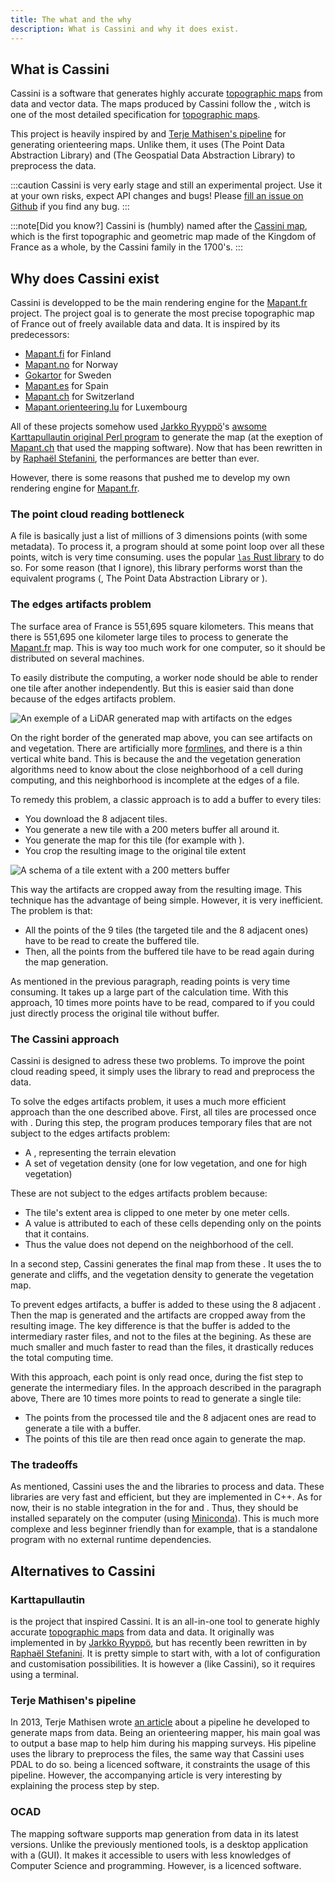 ```yaml
---
title: The what and the why
description: What is Cassini and why it does exist.
---
```



## What is Cassini

Cassini is a software that generates highly accurate [topographic maps](https://en.wikipedia.org/wiki/Topographic_map) from <GlossaryLink slug="lidar" /> data and <GlossaryLink slug="shapefile" /> vector data. The maps produced by Cassini follow the <GlossaryLink slug="isom" label="ISOM Specification" />, witch is one of the most detailed specification for [topographic maps](https://en.wikipedia.org/wiki/Topographic_map).

This project is heavily inspired by <GlossaryLink slug="karttapullautin" /> and [Terje Mathisen's pipeline](https://tmsw.no/mapping/basemap_generation.html) for generating orienteering maps. Unlike them, it uses <GlossaryLink slug="pdal" /> (The Point Data Abstraction Library) and <GlossaryLink slug="gdal" /> (The Geospatial Data Abstraction Library) to preprocess the <GlossaryLink slug="lidar" /> data.

:::caution
Cassini is very early stage and still an experimental project. Use it at your own risks, expect API changes and bugs! Please [fill an issue on Github](https://github.com/NicoRio42/cassini/issues/new) if you find any bug.
:::

:::note[Did you know?]
Cassini is (humbly) named after the [Cassini map](https://en.wikipedia.org/wiki/Cassini_map), which is the first topographic and geometric map made of the Kingdom of France as a whole, by the Cassini family in the 1700's.
:::

## Why does Cassini exist

Cassini is developped to be the main rendering engine for the [Mapant.fr](https://mapant.fr) project. The project goal is to generate the most precise topographic map of France out of freely available <GlossaryLink slug="lidar" /> data and <GlossaryLink slug="shapefile" /> data. It is inspired by its predecessors:

- [Mapant.fi](https://www.mapant.fi/) for Finland
- [Mapant.no](https://mapant.no/) for Norway
- [Gokartor](https://kartor.gokartor.se/) for Sweden
- [Mapant.es](https://mapant.es/) for Spain
- [Mapant.ch](https://www.mapant.ch/) for Switzerland
- [Mapant.orienteering.lu](https://mapant.orienteering.lu/) for Luxembourg

All of these projects somehow used [Jarkko Ryyppö](https://x.com/RouteGadget)'s [awsome Karttapullautin original Perl program](https://routegadget.net/karttapullautin/) to generate the map (at the exeption of [Mapant.ch](https://www.mapant.ch/) that used the <GlossaryLink slug="ocad" /> mapping software). Now that <GlossaryLink slug="karttapullautin" /> has been rewritten in <GlossaryLink slug="rust" /> by [Raphaël Stefanini](https://www.linkedin.com/in/rphlo/), the performances are better than ever.

However, there is some reasons that pushed me to develop my own rendering engine for [Mapant.fr](https://mapant.fr).

### The point cloud reading bottleneck

A <GlossaryLink slug="lidar" /> file is basically just a list of millions of 3 dimensions points (with some metadata). To process it, a program should at some point loop over all these points, witch is very time consuming. <GlossaryLink slug="karttapullautin" /> uses the popular [`las` Rust library](https://crates.io/crates/las) to do so. For some reason (that I ignore), this library performs worst than the <GlossaryLink slug="cpp" /> equivalent programs (<GlossaryLink slug="pdal" />, The Point Data Abstraction Library or <GlossaryLink slug="lastools" />).

### The edges artifacts problem

The surface area of France is 551,695 square kilometers. This means that there is 551,695 one kilometer large tiles to process to generate the [Mapant.fr](https://mapant.fr) map. This is way too much work for one computer, so it should be distributed on several machines.

To easily distribute the computing, a worker node should be able to render one tile after another independently. But this is easier said than done because of the edges artifacts problem.

![An exemple of a LiDAR generated map with artifacts on the edges](../../assets/artifacts.png)

On the right border of the <GlossaryLink slug="lidar" /> generated map above, you can see artifacts on <GlossaryLink slug="contours" /> and vegetation. There are artificially more [formlines](https://omapwiki.orienteering.sport/symbols/103-form-line/), and there is a thin vertical white band. This is because the <GlossaryLink slug="contours" /> and the vegetation generation algorithms need to know about the close neighborhood of a cell during computing, and this neighborhood is incomplete at the edges of a <GlossaryLink slug="lidar" /> file.

To remedy this problem, a classic approach is to add a buffer to every tiles:

- You download the 8 adjacent <GlossaryLink slug="lidar" /> tiles.
- You generate a new <GlossaryLink slug="lidar" /> tile with a 200 meters buffer all around it.
- You generate the map for this tile (for example with <GlossaryLink slug="karttapullautin" />).
- You crop the resulting image to the original tile extent

![A schema of a tile extent with a 200 metters buffer](../../assets/tile-with-buffer.png)

This way the artifacts are cropped away from the resulting image. This technique has the advantage of being simple. However, it is very inefficient. The problem is that:

- All the points of the 9 tiles (the targeted tile and the 8 adjacent ones) have to be read to create the buffered tile.
- Then, all the points from the buffered tile have to be read again during the map generation.

As mentioned in the previous paragraph, reading <GlossaryLink slug="lidar" /> points is very time consuming. It takes up a large part of the calculation time. With this approach, 10 times more points have to be read, compared to if you could just directly process the original tile without buffer.

### The Cassini approach

Cassini is designed to adress these two problems. To improve the point cloud reading speed, it simply uses the <GlossaryLink slug="pdal" /> library to read and preprocess the <GlossaryLink slug="lidar" /> data.

To solve the edges artifacts problem, it uses a much more efficient approach than the one described above. First, all <GlossaryLink slug="lidar" /> tiles are processed once with <GlossaryLink slug="pdal" />. During this step, the program produces temporary files that are not subject to the edges artifacts problem:

- A <GlossaryLink slug="dem" />, representing the terrain elevation
- A set of vegetation density <GlossaryLink slug="raster" label="rasters" /> (one for low vegetation, and one for high vegetation)

These <GlossaryLink slug="raster" label="rasters" /> are not subject to the edges artifacts problem because:

- The tile's extent area is clipped to one meter by one meter cells.
- A value is attributed to each of these cells depending only on the points that it contains.
- Thus the value does not depend on the neighborhood of the cell.

In a second step, Cassini generates the final map from these <GlossaryLink slug="raster" label="rasters" />. It uses the <GlossaryLink slug="dem" /> to generate <GlossaryLink slug="contours" /> and cliffs, and the vegetation density <GlossaryLink slug="raster" label="rasters" /> to generate the vegetation map.

To prevent edges artifacts, a buffer is added to these <GlossaryLink slug="raster" label="rasters" /> using the 8 adjacent <GlossaryLink slug="raster" label="rasters" />. Then the map is generated and the artifacts are cropped away from the resulting image. The key difference is that the buffer is added to the intermediary raster files, and not to the <GlossaryLink slug="lidar" /> files at the begining. As these <GlossaryLink slug="raster" label="rasters" /> are much smaller and much faster to read than the <GlossaryLink slug="lidar" /> files, it drastically reduces the total computing time.

With this approach, each <GlossaryLink slug="lidar" /> point is only read once, during the fist step to generate the intermediary <GlossaryLink slug="raster" /> files. In the approach described in the paragraph above, There are 10 times more points to read to generate a single tile:

- The points from the processed tile and the 8 adjacent ones are read to generate a <GlossaryLink slug="lidar" /> tile with a buffer.
- The points of this <GlossaryLink slug="lidar" /> tile are then read once again to generate the map.

### The tradeoffs

As mentioned, Cassini uses the <GlossaryLink slug="pdal" /> and the <GlossaryLink slug="gdal" /> libraries to process <GlossaryLink slug="lidar" /> and <GlossaryLink slug="raster" /> data. These libraries are very fast and efficient, but they are implemented in C++. As for now, their is no stable integration in the <GlossaryLink slug="rust" label="Rust programming language" /> for <GlossaryLink slug="pdal" /> and <GlossaryLink slug="gdal" />. Thus, they should be installed separately on the computer (using [Miniconda](https://docs.anaconda.com/miniconda/)). This is much more complexe and less beginner friendly than <GlossaryLink slug="karttapullautin" /> for example, that is a standalone program with no external runtime dependencies.

## Alternatives to Cassini

### Karttapullautin

<GlossaryLink slug="karttapullautin" /> is the project that inspired Cassini. It
is an all-in-one tool to generate highly accurate [topographic maps](https://en.wikipedia.org/wiki/Topographic_map)
from <GlossaryLink slug="lidar" /> data and <GlossaryLink slug="shapefile" /> data.
It originally was implemented in <GlossaryLink slug="perl" /> by [Jarkko Ryyppö](https://x.com/RouteGadget),
but has recently been rewritten in <GlossaryLink slug="rust" /> by [Raphaël Stefanini](https://www.linkedin.com/in/rphlo/).
It is pretty simple to start with, with a lot of configuration and customisation
possibilities. It is however a <GlossaryLink slug="cli" /> (like Cassini), so it
requires using a terminal.

### Terje Mathisen's pipeline

In 2013, Terje Mathisen wrote [an article](https://tmsw.no/mapping/basemap_generation.html) about a pipeline he developed to generate maps from <GlossaryLink slug="lidar" /> data. Being an orienteering mapper, his main goal was to output a base map to help him during his mapping surveys. His pipeline uses the <GlossaryLink slug="lastools" /> library to preprocess the <GlossaryLink slug="lidar" /> files, the same way that Cassini uses PDAL to do so. <GlossaryLink slug="lastools" /> being a licenced software, it constraints the usage of this pipeline. However, the accompanying article is very interesting by explaining the process step by step.

### OCAD

The <GlossaryLink slug="ocad" /> mapping software supports map generation from <GlossaryLink slug="lidar" /> data in its latest versions. Unlike the previously mentioned tools, <GlossaryLink slug="ocad" /> is a desktop application with a <GlossaryLink slug="gui" /> (GUI). It makes it accessible to users with less knowledges of Computer Science and programming. However, <GlossaryLink slug="ocad" /> is a licenced software.
